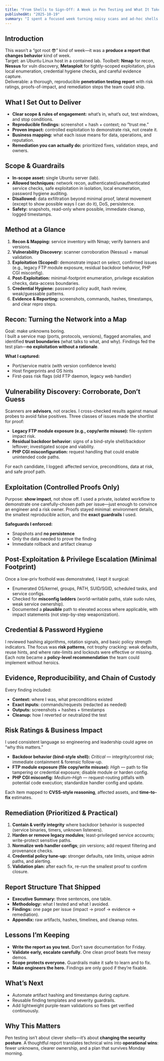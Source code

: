 ```yaml
---
title: "From Shells to Sign-Off: A Week in Pen Testing and What It Takes to Ship a Real Report"
publishedAt: "2025-10-19"
summary: "I spent a focused week turning noisy scans and ad-hoc shells into a clean, defensible penetration testing report. Here’s how I scoped, tested, proved impact, and packaged it so a client could actually fix things."
---
```


## Introduction

This wasn’t a “got root 😎” kind of week—it was a **produce a report that changes behavior** kind of week.  
Target: an Ubuntu Linux host in a contained lab. Toolbelt: **Nmap** for recon, **Nessus** for vuln discovery, **Metasploit** for tightly-scoped exploitation, plus local enumeration, credential hygiene checks, and careful evidence capture.  
Deliverable: a thorough, reproducible **penetration testing report** with risk ratings, proofs-of-impact, and remediation steps the team could ship.

## What I Set Out to Deliver

- **Clear scope & rules of engagement:** what’s in, what’s out, test windows, and stop conditions.  
- **Reproducible findings:** screenshot + hash + context; no “trust me.”  
- **Proven impact:** controlled exploitation to demonstrate risk, not create it.  
- **Business mapping:** what each issue means for data, operations, and reputation.  
- **Remediation you can actually do:** prioritized fixes, validation steps, and owners.

## Scope & Guardrails

- **In-scope asset:** single Ubuntu server (lab).  
- **Allowed techniques:** network recon, authenticated/unauthenticated service checks, safe exploitation in isolation, local enumeration, password hygiene auditing.  
- **Disallowed:** data exfiltration beyond minimal proof, lateral movement (except to show possible ways I can do it), DoS, persistence.  
- **Safety:** snapshots, read-only where possible, immediate cleanup, logged timestamps.

## Method at a Glance

1. **Recon & Mapping:** service inventory with Nmap; verify banners and versions.  
2. **Vulnerability Discovery:** scanner corroboration (Nessus) + manual validation.  
3. **Exploitation (Scoped):** demonstrate impact on select, confirmed issues (e.g., legacy FTP module exposure, residual backdoor behavior, PHP CGI misconfig).  
4. **Post-Exploitation:** minimal-footprint enumeration, privilege escalation checks, data-access boundaries.  
5. **Credential Hygiene:** password policy audit, hash review, weak/guessable patterns.  
6. **Evidence & Reporting:** screenshots, commands, hashes, timestamps, and clear repro steps.  

## Recon: Turning the Network into a Map

Goal: make unknowns boring.  
I built a service map (ports, protocols, versions), flagged anomalies, and identified **trust boundaries** (what talks to what, and why). Findings fed the test plan—**no exploitation without a rationale**.

**What I captured:**
- Port/service matrix (with version confidence levels)  
- Host fingerprints and OS hints  
- First-pass risk flags (old FTP daemon, legacy web handler)

## Vulnerability Discovery: Corroborate, Don’t Guess

Scanners are **advisors**, not oracles. I cross-checked results against manual probes to avoid false positives. Three classes of issues made the shortlist for proof:

- **Legacy FTP module exposure (e.g., copy/write misuse):** file-system impact risk.  
- **Residual backdoor behavior:** signs of a bind-style shell/backdoor leftover; investigated scope and viability.  
- **PHP CGI misconfiguration:** request handling that could enable unintended code paths.

For each candidate, I logged: affected service, preconditions, data at risk, and safe proof path.

## Exploitation (Controlled Proofs Only)

Purpose: **show impact**, not show off. I used a private, isolated workflow to demonstrate one carefully-chosen path per issue—just enough to convince an engineer and a risk owner. Proofs stayed minimal: environment details, the smallest reproducible action, and the **exact guardrails** I used.

**Safeguards I enforced:**
- Snapshots and **no persistence**  
- Only the data needed to prove the finding  
- Immediate rollback and artifact cleanup

## Post-Exploitation & Privilege Escalation (Minimal Footprint)

Once a low-priv foothold was demonstrated, I kept it surgical:

- Enumerated OS/kernel, groups, PATH, SUID/SGID, scheduled tasks, and service configs.  
- Checked for **misconfig ladders** (world-writable paths, stale sudo rules, weak service ownership).  
- Documented a **plausible** path to elevated access where applicable, with impact statements (not step-by-step weaponization).

## Credential & Password Hygiene

I reviewed hashing algorithms, rotation signals, and basic policy strength indicators. The focus was **risk patterns**, not trophy cracking: weak defaults, reuse hints, and where rate-limits and lockouts were effective or missing. Each note became a **policy-level recommendation** the team could implement without heroics.

## Evidence, Reproducibility, and Chain of Custody

Every finding included:

- **Context:** where I was, what preconditions existed  
- **Exact inputs:** commands/requests (redacted as needed)  
- **Outputs:** screenshots + hashes + timestamps  
- **Cleanup:** how I reverted or neutralized the test

## Risk Ratings & Business Impact

I used consistent language so engineering and leadership could agree on “why this matters.”

- **Backdoor behavior (bind-style shell):** *Critical* — integrity/control risk; immediate containment & forensic follow-up.  
- **FTP module exposure (file copy/write misuse):** *High* — path to file tampering or credential exposure; disable module or harden config.  
- **PHP CGI misconfig:** *Medium–High* — request-routing pitfalls with potential code execution; standardize handler config and update.

Each item mapped to **CVSS-style reasoning**, affected assets, and **time-to-fix** estimates.

## Remediation (Prioritized & Practical)

1. **Contain & verify integrity** where backdoor behavior is suspected (service binaries, timers, unknown listeners).  
2. **Harden or remove legacy modules**; least-privileged service accounts; write-protect sensitive paths.  
3. **Normalize web handler configs**; pin versions; add request filtering and provenance checks.  
4. **Credential policy tune-up:** stronger defaults, rate limits, unique admin paths, and alerting.  
5. **Validation plan:** after each fix, re-run the smallest proof to confirm closure.

## Report Structure That Shipped

- **Executive Summary:** three sentences, one table.  
- **Methodology:** what I tested and what I avoided.  
- **Findings:** one page per issue (impact → proof → evidence → remediation).  
- **Appendix:** raw artifacts, hashes, timelines, and cleanup notes.

## Lessons I’m Keeping

- **Write the report as you test.** Don’t save documentation for Friday.  
- **Validate early, escalate carefully.** One clean proof beats five messy demos.  
- **Scope protects everyone.** Guardrails make it safe to learn and to fix.  
- **Make engineers the hero.** Findings are only good if they’re fixable.

## What’s Next

- Automate artifact hashing and timestamps during capture.  
- Reusable finding templates and severity guardrails.  
- Add lightweight purple-team validations so fixes get verified continuously.

## Why This Matters

Pen testing isn’t about clever shells—it’s about **changing the security posture**. A thoughtful report translates technical wins into **operational wins**: fewer unknowns, clearer ownership, and a plan that survives Monday morning.
